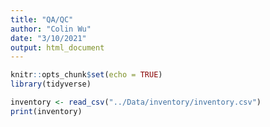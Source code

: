 ```yaml
---
title: "QA/QC"
author: "Colin Wu"
date: "3/10/2021"
output: html_document
---
```


```r
knitr::opts_chunk$set(echo = TRUE)
library(tidyverse)
```

```r
inventory <- read_csv("../Data/inventory/inventory.csv")
print(inventory)
```


